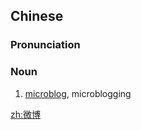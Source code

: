 ==Chinese==
{{zh-forms}}
{{wikipedia|lang=zh}}
{{wikipedia|Microblogging in China}}

===Pronunciation===
{{zh-pron
|m=微bó
|c=mei4 bok3
|cat=n
}}

===Noun===
{{zh-noun}}

# [[microblog]], microblogging

[[zh:微博]]